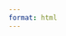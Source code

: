 ```yaml
---
format: html
---
```


::: {.hidden}
$$
\newcommand{\Z}{\mathbb Z}
\newcommand{\Q}{\mathbb Q}
\newcommand{\R}{\mathbb R}
\newcommand{\C}{\mathbb C}
\newcommand{\F}{\mathbb F}
\newcommand{\K}{\mathbb K}
\newcommand{\N}{\mathbb N}
\newcommand{\sym}[1]{\operatorname{Sym}(#1)}
\newcommand{\GLV}[1]{\operatorname{GL}(#1)}
\newcommand{\SLV}[1]{\operatorname{SL}(#1)}
\newcommand{\GL}[2]{\operatorname{GL}(#1,#2)}
\newcommand{\SL}[2]{\operatorname{SL}(#1,#2)}
\newcommand{\lxor}{\dot\lor}
\newcommand{\cond}{\Rightarrow}
\newcommand{\bicond}{\Leftrightarrow}
$$
:::